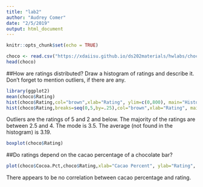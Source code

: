 ```yaml
---
title: "lab2"
author: "Audrey Comer"
date: "2/5/2019"
output: html_document
---
```


```r
knitr::opts_chunk$set(echo = TRUE)
```

```r
choco <- read.csv("https://xdaiisu.github.io/ds202materials/hwlabs/choco.csv")
head(choco)
```
##How are ratings distributed? Draw a histogram of ratings and describe it. Don't forget to mention outliers, if there are any.
```r
library(ggplot2)
mean(choco$Rating)
hist(choco$Rating,col="brown",xlab="Rating", ylim=c(0,800), main="Histogram of Chocolate Ratings")
hist(choco$Rating,breaks=seq(0,5,by=.25),col="brown",xlab="Rating", main="Histogram of Chocolate Ratings")
```

Outliers are the ratings of 5 and 2 and below. The majority of the ratings are between 2.5 and 4. The mode is 3.5. The average (not found in the histogram) is 3.19.
```r
boxplot(choco$Rating)
```


##Do ratings depend on the cacao percentage of a chocolate bar?
```r
plot(choco$Cocoa.Pct,choco$Rating,xlab="Cacao Percent", ylab="Rating", main="Scatterplot of Rating by Cacao Percent")
```

There appears to be no correlation between cacao percentage and rating.
